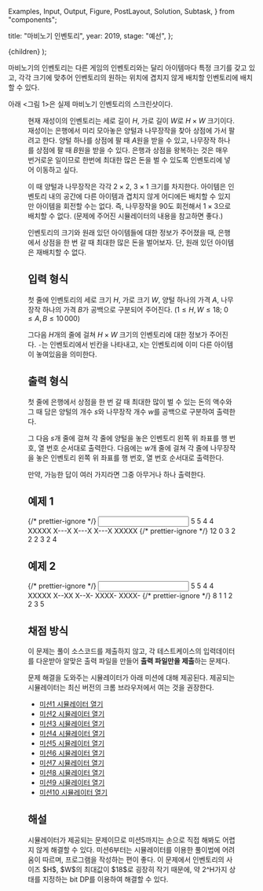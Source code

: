  Examples,
  Input,
  Output,
  Figure,
  PostLayout,
  Solution,
  Subtask,
} from "components";

  title: "마비노기 인벤토리",
  year: 2019,
  stage: "예선",
};

  <PostLayout meta={meta}>{children}</PostLayout>
);

마비노기의 인벤토리는 다른 게임의 인벤토리와는 달리 아이템마다 특정 크기를 갖고 있고, 각각 크기에 맞추어 인벤토리의 원하는 위치에 겹치지 않게 배치할 인벤토리에 배치할 수 있다.

아래 &lt;그림 1&gt;은 실제 마비노기 인벤토리의 스크린샷이다.

<Figure
  src="/2019/inventory.jpg"
  caption="&lt;그림 1&gt; 실제 마비노기 인벤토리의 스크린샷"
/>

현재 재성이의 인벤토리는 세로 길이 $H$, 가로 길이 $W$로 $H\times W$ 크기이다. 재성이는 은행에서 미리 모아놓은 양털과 나무장작을 찾아 상점에 가서 팔려고 한다. 양털 하나를 상점에 팔 때 $A$원을 받을 수 있고, 나무장작 하나를 상점에 팔 때 $B$원을 받을 수 있다. 은행과 상점을 왕복하는 것은 매우 번거로운 일이므로 한번에 최대한 많은 돈을 벌 수 있도록 인벤토리에 넣어 이동하고 싶다.

이 때 양털과 나무장작은 각각 $2 \times 2$, $3 \times 1$ 크기를 차지한다. 아이템은 인벤토리 내의 공간에 다른 아이템과 겹치지 않게 어디에든 배치할 수 있지만 아이템을 회전할 수는 없다. 즉, 나무장작을 $90$도 회전해서 $1 \times 3$으로 배치할 수 없다. (문제에 주어진 시뮬레이터의 내용을 참고하면 좋다.)

인벤토리의 크기와 원래 있던 아이템들에 대한 정보가 주어졌을 때, 은행에서 상점을 한 번 갈 때 최대한 많은 돈을 벌어보자. 단, 원래 있던 아이템은 재배치할 수 없다.

## 입력 형식

첫 줄에 인벤토리의 세로 크기 $H$, 가로 크기 $W$, 양털 하나의 가격 $A$, 나무장작 하나의 가격 $B$가 공백으로 구분되어 주어진다. ($1 \le H, W \le 18$; $0 \le A, B \le 10\,000$)

그다음 $H$개의 줄에 걸쳐 $H\times W$ 크기의 인벤토리에 대한 정보가 주어진다. `-`는 인벤토리에서 빈칸을 나타내고, `X`는 인벤토리에 이미 다른 아이템이 놓여있음을 의미한다.

## 출력 형식

첫 줄에 은행에서 상점을 한 번 갈 때 최대한 많이 벌 수 있는 돈의 액수와 그 때 담은 양털의 개수 $s$와 나무장작 개수 $w$를 공백으로 구분하여 출력한다.

그 다음 $s$개 줄에 걸쳐 각 줄에 양털을 놓은 인벤토리 왼쪽 위 좌표를 행 번호, 열 번호 순서대로 출력한다. 다음에는 $w$개 줄에 걸쳐 각 줄에 나무장작을 놓은 인벤토리 왼쪽 위 좌표를 행 번호, 열 번호 순서대로 출력한다.

만약, 가능한 답이 여러 가지라면 그중 아무거나 하나 출력한다.

## 예제 1

<Examples>
  {/* prettier-ignore */}
  <Input>
    5 5 4 4
    XXXXX
    X---X
    X---X
    X---X
    XXXXX
  </Input>
  {/* prettier-ignore */}
  <Output>
    12 0 3
    2 2
    2 3
    2 4
  </Output>
</Examples>

## 예제 2

<Examples>
  {/* prettier-ignore */}
  <Input>
    5 5 4 4
    XXXXX
    X--XX
    X--X-
    XXXX-
    XXXX-
  </Input>
  {/* prettier-ignore */}
  <Output>
    8 1 1
    2 2
    3 5
  </Output>
</Examples>

## 채점 방식

이 문제는 풀이 소스코드를 제출하지 않고, 각 테스트케이스의 입력데이터를 다운받아 알맞은 출력 파일을 만들어 **출력 파일만을 제출**하는 문제다.

문제 해결을 도와주는 시뮬레이터가 아래 미션에 대해 제공된다. 제공되는 시뮬레이터는 최신 버전의 크롬 브라우저에서 여는 것을 권장한다.

- [미션1 시뮬레이터 열기](http://nypc2019.s3-website.ap-northeast-2.amazonaws.com/50a5f6e84adcfc7d/?subtask=1)
- [미션2 시뮬레이터 열기](http://nypc2019.s3-website.ap-northeast-2.amazonaws.com/50a5f6e84adcfc7d/?subtask=2)
- [미션3 시뮬레이터 열기](http://nypc2019.s3-website.ap-northeast-2.amazonaws.com/50a5f6e84adcfc7d/?subtask=3)
- [미션4 시뮬레이터 열기](http://nypc2019.s3-website.ap-northeast-2.amazonaws.com/50a5f6e84adcfc7d/?subtask=4)
- [미션5 시뮬레이터 열기](http://nypc2019.s3-website.ap-northeast-2.amazonaws.com/50a5f6e84adcfc7d/?subtask=5)
- [미션6 시뮬레이터 열기](http://nypc2019.s3-website.ap-northeast-2.amazonaws.com/50a5f6e84adcfc7d/?subtask=6)
- [미션7 시뮬레이터 열기](http://nypc2019.s3-website.ap-northeast-2.amazonaws.com/50a5f6e84adcfc7d/?subtask=7)
- [미션8 시뮬레이터 열기](http://nypc2019.s3-website.ap-northeast-2.amazonaws.com/50a5f6e84adcfc7d/?subtask=8)
- [미션9 시뮬레이터 열기](http://nypc2019.s3-website.ap-northeast-2.amazonaws.com/50a5f6e84adcfc7d/?subtask=9)
- [미션10 시뮬레이터 열기](http://nypc2019.s3-website.ap-northeast-2.amazonaws.com/50a5f6e84adcfc7d/?subtask=10)

## 해설

<Solution>
  시뮬레이터가 제공되는 문제이므로 미션5까지는 손으로 직접 해봐도 어렵지 않게
  해결할 수 있다. 미션6부터는 시뮬레이터를 이용한 풀이법에 어려움이 따르며,
  프로그램을 작성하는 편이 좋다. 이 문제에서 인벤토리의 사이즈 $H$, $W$의
  최대값이 $18$로 굉장히 작기 때문에, 약 2^H가지 상태를 지정하는 bit DP를
  이용하여 해결할 수 있다.
</Solution>
